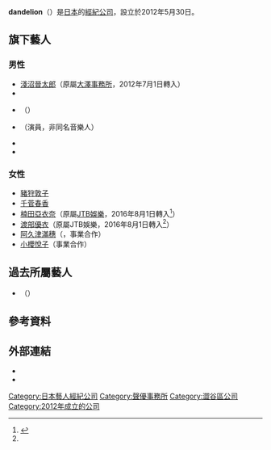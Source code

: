 {{Lowercase}}
{{Infobox company
| name = 株式會社fortunerest dandelion事業部
| name_en = dandelion
| logo =
| logo_size =
| logo_caption =
| image =
| image_size =
| image_caption =
| native_name = 株式会社フォーチュレスト<br />ダンデライオン事業部
| native_name_lang = ja
| other_name = {{lang|ja|ダンデライオン}}（dandelion）
| type = 非上市公司
| industry = [[服务|服務業]]
| foundation = 2012年5月30日
| founder =
| area_served =
| key_people =
| products =
| brands =
| services = 經營管理歌手、藝人、作家 等
| owner =
| ratio =
| rating =
| homepage = {{URL|http://www.ddl-ltd.co.jp/}}
| location = {{JPN}}<br />[[東京都|東京都]][[澀谷區|澀谷區]][[千駄谷|千駄谷]]二丁目8番7號
| zip_code = [[〒|〒]]151-0051
}}
'''dandelion'''（{{lang-ja|ダンデライオン}}）是[[日本|日本]]的[[經紀公司|經紀公司]]，設立於2012年5月30日。

== 旗下藝人 ==
=== 男性 ===
* [[淺沼晉太郎|淺沼晉太郎]]（原屬[[大澤事務所|大澤事務所]]，2012年7月1日轉入）
* {{tsl|ja|伊勢直弘}}
* {{tsl|ja|伊藤マサミ|伊藤正巳}}（{{lang|ja|伊藤マサミ}}）
* {{tsl|ja|菊地創 (俳優)|菊地創}}（演員，非同名音樂人）
* {{tsl|ja|NAO-G}}
* {{tsl|ja|中西英樹}}

=== 女性 ===
* [[豬狩敦子|豬狩敦子]]
* [[千菅春香|千菅春香]]
* [[楠田亞衣奈|楠田亞衣奈]]（原屬[[JTB娛樂|JTB娛樂]]，2016年8月1日轉入<ref name="mynavi">{{Cite web|url=http://news.mynavi.jp/news/2016/08/01/218/|script-title=ja:声優・楠田亜衣奈と渡部優衣がJTBエンタテインメントからダンデライオンに移籍を発表|date=2016-08-01|publisher=マイナビニュース|accessdate=2016-11-21|language=ja|archive-date=2016-11-21|archive-url=https://web.archive.org/web/20161121070808/http://news.mynavi.jp/news/2016/08/01/218/|dead-url=no}}</ref>）
* [[渡部優衣|渡部優衣]]（原屬JTB娛樂，2016年8月1日轉入<ref name="mynavi" />）
* [[阿久津滿穗|阿久津滿穗]]（{{lang|ja|阿久津みちほ}}，事業合作）
* [[小櫻悅子|小櫻悅子]]（事業合作）

== 過去所屬藝人 ==
* {{tsl|ja|稲葉さゆり|稻葉小百合}}（{{lang|ja|稲葉さゆり}}）

== 參考資料 ==
{{Reflist}}

== 外部連結 ==
* {{Official|http://www.ddl-ltd.co.jp/}}{{ja}}
* {{Twitter|Dandelion_Ltd|dandelion官方}}{{ja}}

{{Company-stub}}
{{DEFAULTSORT:dandelion}}
[[Category:日本藝人經紀公司|Category:日本藝人經紀公司]]
[[Category:聲優事務所|Category:聲優事務所]]
[[Category:澀谷區公司|Category:澀谷區公司]]
[[Category:2012年成立的公司|Category:2012年成立的公司]]